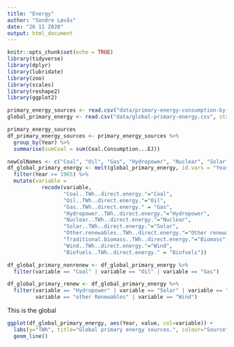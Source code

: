 ```yaml
---
title: "Energy"
author: "Sondre Løvås"
date: "26 11 2020"
output: html_document
---
```


```r
knitr::opts_chunk$set(echo = TRUE)
library(tidyverse)
library(dplyr)
library(lubridate)
library(zoo)
library(scales)
library(reshape2)
library(ggplot2)
```

```r
primary_energy_sources <- read.csv("data/primary-energy-consumption-by-source.csv", stringsAsFactors = FALSE)
global_primary_energy <- read.csv("data/global-primary-energy.csv", stringsAsFactors = FALSE)
```

```r
primary_energy_sources
df_primary_energy_sources <- primary_energy_sources %>%
  group_by(Year) %>%
  summarise(sumCoal = sum(Coal.Consumption...EJ))
```

```r
newColNames <- c("Coal", "Oil", "Gas", "Hydropower", "Nuclear", "Solar", "Other Renewables", "Biomass", "Wind", "Biofuels")
df_global_primary_energy <- melt(global_primary_energy, id.vars = "Year") %>%
  filter(Year >= 1965) %>%
  mutate(variable =
           recode(variable,
                  "Coal..TWh..direct.energy."="Coal",
                  "Oil..TWh..direct.energy."="Oil",
                  "Gas..TWh..direct.energy." = "Gas",
                  "Hydropower..TWh..direct.energy."="Hydropower",
                  "Nuclear..TWh..direct.energy."="Nuclear",
                  "Solar..TWh..direct.energy."="Solar",
                  "Other.renewables..TWh..direct.energy."="Other renewables",
                  "Traditional.biomass..TWh..direct.energy."="Biomass",
                  "Wind..TWh..direct.energy."="Wind",
                  "Biofuels..TWh..direct.energy." = "Biofuels"))

df_global_primary_nonrenew <- df_global_primary_energy %>%
  filter(variable == "Coal" | variable == "Oil" | variable == "Gas")

df_global_primary_renew <- df_global_primary_energy %>%
  filter(variable == "Hydropower" | variable == "Solar" | variable == "nuclear" | 
         variable == "other Renewables" | variable == "Wind")
```


This is the global 
```r
ggplot(df_global_primary_energy, aes(Year, value, col=variable)) + 
  labs(y="TWh", title="Global primary energy sources.", colour="Source") +
  geom_line()
```

```r

```

